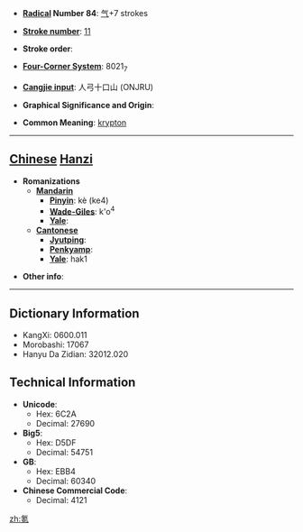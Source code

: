 * '''[[Wiktionary:Chinese radical index| Radical]] Number 84''': [[Wiktionary:Chinese radical index 气|气]]+7 strokes

* '''[[Wiktionary:Chinese total strokes index|Stroke number]]''': [[Wiktionary:Chinese total strokes index 11|11]]

* '''Stroke order''': 

* '''[[Wiktionary:Chinese four corner index|Four-Corner System]]''': 8021<sub>7</sub>

* '''[[Wiktionary:Chinese Cangjie index|Cangjie input]]''': 人弓十口山 (ONJRU)

* '''Graphical Significance and Origin''': 

* '''Common Meaning''': [[krypton]]

----

== [[Chinese]] [[Hanzi]] ==

* '''Romanizations'''
** '''[[Mandarin]]'''
*** '''[[Pinyin]]''': kè (ke4)
*** '''[[Wade-Giles]]''': k'o<sup>4</sup>
*** '''[[Yale]]''': 
** '''[[Cantonese]]'''
*** '''[[Jyutping]]''':
*** '''[[Penkyamp]]''': 
*** '''[[Yale]]''': hak1

* '''Other info''': 

----

== Dictionary Information ==

* KangXi: 0600.011
* Morobashi: 17067
* Hanyu Da Zidian: 32012.020

== Technical Information ==

* '''Unicode''':
** Hex: 6C2A
** Decimal: 27690
* '''Big5''':
** Hex: D5DF
** Decimal: 54751
* '''GB''':
** Hex: EBB4
** Decimal: 60340
* '''Chinese Commercial Code''':
** Decimal: 4121

[[zh:氪]]